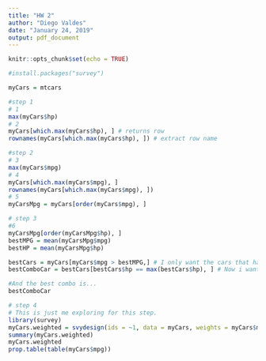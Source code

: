 ```yaml
---
title: "HW 2"
author: "Diego Valdes"
date: "January 24, 2019"
output: pdf_document
---
```


```r
knitr::opts_chunk$set(echo = TRUE)
```


```r
#install.packages("survey")

myCars = mtcars

#step 1
# 1
max(myCars$hp)
# 2 
myCars[which.max(myCars$hp), ] # returns row
rownames(myCars[which.max(myCars$hp), ]) # extract row name

#step 2
# 3
max(myCars$mpg)
# 4
myCars[which.max(myCars$mpg), ]
rownames(myCars[which.max(myCars$mpg), ])
# 5 
myCarsMpg = myCars[order(myCars$mpg), ]

# step 3
#6
myCarsMpg[order(myCarsMpg$hp), ]
bestMPG = mean(myCarsMpg$mpg) 
bestHP = mean(myCarsMpg$hp)

bestCars = myCars[myCars$mpg > bestMPG,] # I only want the cars that have best mpg
bestComboCar = bestCars[bestCars$hp == max(bestCars$hp), ] # Now i want the best hp in that slice

#And the best combo is...
bestComboCar

# step 4
# This is just me exploring for this step.
library(survey)
myCars.weighted = svydesign(ids = ~1, data = myCars, weights = myCars$mpg)
summary(myCars.weighted)
myCars.weighted
prop.table(table(myCars$mpg))

```
